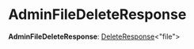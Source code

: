 
# AdminFileDeleteResponse

 **AdminFileDeleteResponse**: [DeleteResponse](../types.HttpTypes.DeleteResponse/page.mdx)&#60;"file"&#62;
